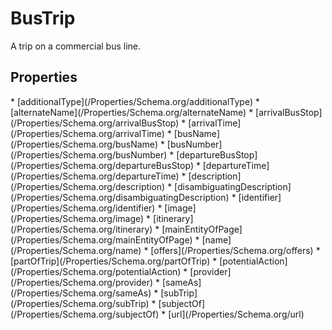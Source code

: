   
# BusTrip

A trip on a commercial bus line.

## Properties

<Grid>
* [additionalType](/Properties/Schema.org/additionalType)
* [alternateName](/Properties/Schema.org/alternateName)
* [arrivalBusStop](/Properties/Schema.org/arrivalBusStop)
* [arrivalTime](/Properties/Schema.org/arrivalTime)
* [busName](/Properties/Schema.org/busName)
* [busNumber](/Properties/Schema.org/busNumber)
* [departureBusStop](/Properties/Schema.org/departureBusStop)
* [departureTime](/Properties/Schema.org/departureTime)
* [description](/Properties/Schema.org/description)
* [disambiguatingDescription](/Properties/Schema.org/disambiguatingDescription)
* [identifier](/Properties/Schema.org/identifier)
* [image](/Properties/Schema.org/image)
* [itinerary](/Properties/Schema.org/itinerary)
* [mainEntityOfPage](/Properties/Schema.org/mainEntityOfPage)
* [name](/Properties/Schema.org/name)
* [offers](/Properties/Schema.org/offers)
* [partOfTrip](/Properties/Schema.org/partOfTrip)
* [potentialAction](/Properties/Schema.org/potentialAction)
* [provider](/Properties/Schema.org/provider)
* [sameAs](/Properties/Schema.org/sameAs)
* [subTrip](/Properties/Schema.org/subTrip)
* [subjectOf](/Properties/Schema.org/subjectOf)
* [url](/Properties/Schema.org/url)
</Grid>

